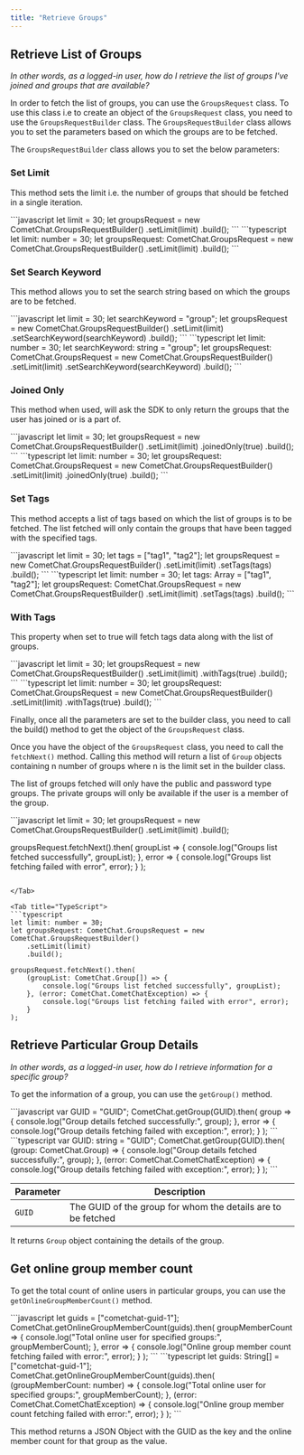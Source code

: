 ```yaml
---
title: "Retrieve Groups"
---
```




## Retrieve List of Groups

*In other words, as a logged-in user, how do I retrieve the list of groups I've joined and groups that are available?*

In order to fetch the list of groups, you can use the `GroupsRequest` class. To use this class i.e to create an object of the `GroupsRequest` class, you need to use the `GroupsRequestBuilder` class. The `GroupsRequestBuilder` class allows you to set the parameters based on which the groups are to be fetched.

The `GroupsRequestBuilder` class allows you to set the below parameters:

### Set Limit

This method sets the limit i.e. the number of groups that should be fetched in a single iteration.

<Tabs>
<Tab title="JavaScript">
```javascript
let limit = 30;
let groupsRequest = new CometChat.GroupsRequestBuilder()
                    	.setLimit(limit)
                    	.build();
```

</Tab>

<Tab title="TypeScript">
```typescript
let limit: number = 30;
let groupsRequest: CometChat.GroupsRequest = new CometChat.GroupsRequestBuilder()
    .setLimit(limit)
    .build();
```

</Tab>

</Tabs>

### Set Search Keyword

This method allows you to set the search string based on which the groups are to be fetched.

<Tabs>
<Tab title="JavaScript">
```javascript
let limit = 30;
let searchKeyword = "group";
let groupsRequest = new CometChat.GroupsRequestBuilder()
                    	.setLimit(limit)
                    	.setSearchKeyword(searchKeyword)
                    	.build();
```

</Tab>

<Tab title="TypeScript">
```typescript
let limit: number = 30;
let searchKeyword: string = "group";
let groupsRequest: CometChat.GroupsRequest = new CometChat.GroupsRequestBuilder()
    .setLimit(limit)
    .setSearchKeyword(searchKeyword)
    .build();
```

</Tab>

</Tabs>

### Joined Only

This method when used, will ask the SDK to only return the groups that the user has joined or is a part of.

<Tabs>
<Tab title="JavaScript">
```javascript
let limit = 30;
let groupsRequest = new CometChat.GroupsRequestBuilder()
                    	.setLimit(limit)
                    	.joinedOnly(true)
                    	.build();
```

</Tab>

<Tab title="TypeScript">
```typescript
let limit: number = 30;
let groupsRequest: CometChat.GroupsRequest = new CometChat.GroupsRequestBuilder()
    .setLimit(limit)
    .joinedOnly(true)
    .build();
```

</Tab>

</Tabs>

### Set Tags

This method accepts a list of tags based on which the list of groups is to be fetched. The list fetched will only contain the groups that have been tagged with the specified tags.

<Tabs>
<Tab title="JavaScript">
```javascript
let limit = 30;
let tags = ["tag1", "tag2"];
let groupsRequest = new CometChat.GroupsRequestBuilder()
                    	.setLimit(limit)
                    	.setTags(tags)
                    	.build();
```

</Tab>

<Tab title="TypeScript">
```typescript
let limit: number = 30;
let tags: Array<String> = ["tag1", "tag2"];
let groupsRequest: CometChat.GroupsRequest = new CometChat.GroupsRequestBuilder()
    .setLimit(limit)
    .setTags(tags)
    .build();
```

</Tab>

</Tabs>

### With Tags

This property when set to true will fetch tags data along with the list of groups.

<Tabs>
<Tab title="JavaScript">
```javascript
let limit = 30;
let groupsRequest = new CometChat.GroupsRequestBuilder()
                    	.setLimit(limit)
                    	.withTags(true)
                    	.build();
```

</Tab>

<Tab title="TypeScript">
```typescript
let limit: number = 30;
let groupsRequest: CometChat.GroupsRequest = new CometChat.GroupsRequestBuilder()
    .setLimit(limit)
    .withTags(true)
    .build();
```

</Tab>

</Tabs>

Finally, once all the parameters are set to the builder class, you need to call the build() method to get the object of the `GroupsRequest` class.

Once you have the object of the `GroupsRequest` class, you need to call the `fetchNext()` method. Calling this method will return a list of `Group` objects containing n number of groups where n is the limit set in the builder class.

The list of groups fetched will only have the public and password type groups. The private groups will only be available if the user is a member of the group.

<Tabs>
<Tab title="JavaScript">
```javascript
let limit = 30;
let groupsRequest = new CometChat.GroupsRequestBuilder()
                    	.setLimit(limit)
                    	.build();

groupsRequest.fetchNext().then(
  groupList => {
    console.log("Groups list fetched successfully", groupList);
  }, error => {
    console.log("Groups list fetching failed with error", error);
  }
);
```

</Tab>

<Tab title="TypeScript">
```typescript
let limit: number = 30;
let groupsRequest: CometChat.GroupsRequest = new CometChat.GroupsRequestBuilder()
    .setLimit(limit)
    .build();

groupsRequest.fetchNext().then(
    (groupList: CometChat.Group[]) => {
        console.log("Groups list fetched successfully", groupList);
    }, (error: CometChat.CometChatException) => {
        console.log("Groups list fetching failed with error", error);
    }
);
```

</Tab>

</Tabs>

## Retrieve Particular Group Details

*In other words, as a logged-in user, how do I retrieve information for a specific group?*

To get the information of a group, you can use the `getGroup()` method.

<Tabs>
<Tab title="JavaScript">
```javascript
var GUID = "GUID";
CometChat.getGroup(GUID).then(
  group => {
    console.log("Group details fetched successfully:", group);
  }, error => {
    console.log("Group details fetching failed with exception:", error);
  }
);
```

</Tab>

<Tab title="TypeScript">
```typescript
var GUID: string = "GUID";
CometChat.getGroup(GUID).then(
    (group: CometChat.Group) => {
        console.log("Group details fetched successfully:", group);
    }, (error: CometChat.CometChatException) => {
        console.log("Group details fetching failed with exception:", error);
    }
);
```

</Tab>

</Tabs>

| Parameter | Description                                                  |
| --------- | ------------------------------------------------------------ |
| `GUID`    | The GUID of the group for whom the details are to be fetched |

It returns `Group` object containing the details of the group.

## Get online group member count

To get the total count of online users in particular groups, you can use the `getOnlineGroupMemberCount()` method.

<Tabs>
<Tab title="JavaScript">
```javascript
let guids = ["cometchat-guid-1"];
CometChat.getOnlineGroupMemberCount(guids).then(
  groupMemberCount => {
    console.log("Total online user for specified groups:", groupMemberCount);
  }, error => {
    console.log("Online group member count fetching failed with error:", error);
  }
);
```

</Tab>

<Tab title="TypeScript">
```typescript
let guids: String[] = ["cometchat-guid-1"];
CometChat.getOnlineGroupMemberCount(guids).then(
    (groupMemberCount: number) => {
        console.log("Total online user for specified groups:", groupMemberCount);
    }, (error: CometChat.CometChatException) => {
        console.log("Online group member count fetching failed with error:", error);
    }
);
```

</Tab>

</Tabs>

This method returns a JSON Object with the GUID as the key and the online member count for that group as the value.
